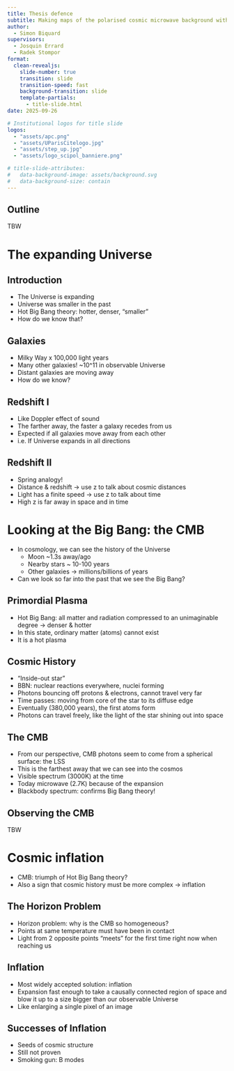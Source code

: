 ```yaml
---
title: Thesis defence
subtitle: Making maps of the polarised cosmic microwave background with next generation ground-based experiments
author:
  - Simon Biquard
supervisors:
  - Josquin Errard
  - Radek Stompor
format:
  clean-revealjs:
    slide-number: true
    transition: slide
    transition-speed: fast
    background-transition: slide
    template-partials:
      - title-slide.html
date: 2025-09-26

# Institutional logos for title slide
logos:
  - "assets/apc.png"
  - "assets/UParisCitelogo.jpg"
  - "assets/step_up.jpg"
  - "assets/logo_scipol_banniere.png"

# title-slide-attributes:
#   data-background-image: assets/background.svg
#   data-background-size: contain
---
```


## Outline

TBW

# The expanding Universe

## Introduction

- The Universe is expanding
- Universe was smaller in the past
- Hot Big Bang theory: hotter, denser, "smaller"
- How do we know that?

## Galaxies

- Milky Way x 100,000 light years
- Many other galaxies! ~10^11 in observable Universe
- Distant galaxies are moving away
- How do we know?

## Redshift I

- Like Doppler effect of sound
- The farther away, the faster a galaxy recedes from us
- Expected if all galaxies move away from each other
- i.e. If Universe expands in all directions

## Redshift II

- Spring analogy!
- Distance & redshift -> use z to talk about cosmic distances
- Light has a finite speed -> use z to talk about time
- High z is far away in space and in time

# Looking at the Big Bang: the CMB

::: {.notes}
- In cosmology, we can see the history of the Universe
  - Moon ~1.3s away/ago
  - Nearby stars ~ 10-100 years
  - Other galaxies -> millions/billions of years
- Can we look so far into the past that we see the Big Bang?
:::

## Primordial Plasma

- Hot Big Bang: all matter and radiation compressed to an unimaginable degree → denser & hotter
- In this state, ordinary matter (atoms) cannot exist
- It is a hot plasma

## Cosmic History

- "Inside-out star"
- BBN: nuclear reactions everywhere, nuclei forming
- Photons bouncing off protons & electrons, cannot travel very far
- Time passes: moving from core of the star to its diffuse edge
- Eventually (380,000 years), the first atoms form
- Photons can travel freely, like the light of the star shining out into space

## The CMB

- From our perspective, CMB photons seem to come from a spherical surface: the LSS
- This is the farthest away that we can see into the cosmos
- Visible spectrum (3000K) at the time
- Today microwave (2.7K) because of the expansion
- Blackbody spectrum: confirms Big Bang theory!

## Observing the CMB

TBW

# Cosmic inflation

::: {.notes}
- CMB: triumph of Hot Big Bang theory?
- Also a sign that cosmic history must be more complex → inflation
:::

## The Horizon Problem

- Horizon problem: why is the CMB so homogeneous?
- Points at same temperature must have been in contact
- Light from 2 opposite points "meets" for the first time right now when reaching us

## Inflation

- Most widely accepted solution: inflation
- Expansion fast enough to take a causally connected region of space and blow it up to a size bigger than our observable Universe
- Like enlarging a single pixel of an image

## Successes of Inflation

- Seeds of cosmic structure
- Still not proven
- Smoking gun: B modes
